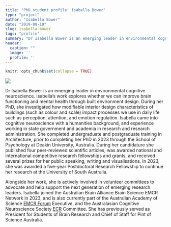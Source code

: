 ```yaml
---
title: "PhD student profile: Isabella Bower"
type: "project"
author: "Isabella Bower"
date: "2019-09-10"
slug: isabella-bower
tags: "profile"
summary: "Dr Isabella Bower is an emerging leader in environmental cognitive neuroscience. Isabella’s work explores whether we can improve brain functioning and mental health through built environment design."
header:
  caption: ""
  image: ''
  profile: ''
---
```


```r
knitr::opts_chunk$set(collapse = TRUE)
```


![](IsabellaBower.jpg)

Dr Isabella Bower is an emerging leader in environmental cognitive neuroscience. Isabella’s work explores whether we can improve brain functioning and mental health through built environment design. During her PhD, she investigated how modifiable interior design characteristics of buildings (such as colour and scale) impact processes we use in daily life such as perception, attention, and emotion regulation.
Isabella came into cognitive neuroscience with a humanities background, and experience working in state government and academia in research and research administration. She completed undergraduate and postgraduate training in Architecture, prior to completing her PhD in 2023 through the School of Psychology at Deakin University, Australia. During her candidature she published four peer-reviewed scientific articles, was awarded national and international competitive research fellowships and grants, and received several prizes for her public speaking, writing and visualisations. In 2023, she was awarded a five-year Postdoctoral Research Fellowship to continue her research at the University of South Australia.

Alongside her work, she is actively involved in volunteer committees to advocate and help support the next generation of emerging research leaders. Isabella joined the Australian Brain Alliance Brain Science EMCR Network in 2023, and is also currently part of the Australian Academy of Science [EMCR Forum](https://www.science.org.au/supporting-science/early-and-mid-career-researchers-0/about-the-emcr-forum) Executive, and the Australasian Cognitive Neuroscience Society [ECR](https://www.acns.org.au/ecr/) Committee. She has previously served as President for Students of Brain Research and Chief of Staff for Pint of Science Australia.